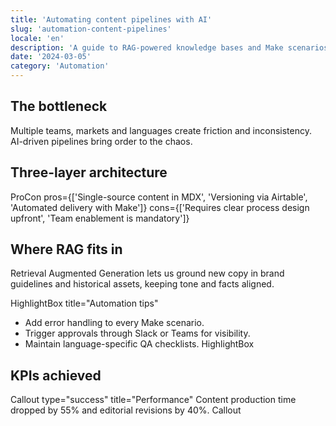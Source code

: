 ```yaml
---
title: 'Automating content pipelines with AI'
slug: 'automation-content-pipelines'
locale: 'en'
description: 'A guide to RAG-powered knowledge bases and Make scenarios for automated publishing.'
date: '2024-03-05'
category: 'Automation'
---
```


## The bottleneck

Multiple teams, markets and languages create friction and inconsistency. AI-driven pipelines bring order to the chaos.

## Three-layer architecture

ProCon pros={['Single-source content in MDX', 'Versioning via Airtable', 'Automated delivery with Make']} cons={['Requires clear process design upfront', 'Team enablement is mandatory']}

## Where RAG fits in

Retrieval Augmented Generation lets us ground new copy in brand guidelines and historical assets, keeping tone and facts aligned.

HighlightBox title="Automation tips"

- Add error handling to every Make scenario.
- Trigger approvals through Slack or Teams for visibility.
- Maintain language-specific QA checklists.
  HighlightBox

## KPIs achieved

Callout type="success" title="Performance"
Content production time dropped by 55% and editorial revisions by 40%.
Callout
